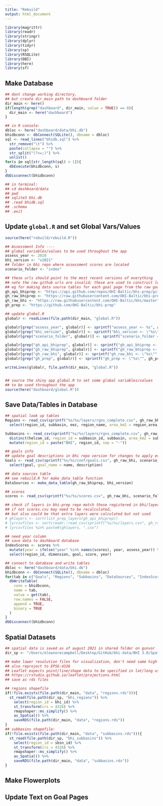 ```yaml
---
title: "Rebuild"
output: html_document
---
```


```r
library(magrittr)
library(readr)
library(stringr)
library(dplyr)
library(tidyr)
library(sp)
library(RSQLite)
library(DBI)
library(here)
library(sf)
```

## Make Database

```r
## dont change working directory, 
## but create dir_main path to dashboard folder
dir_main <- here()
if(length(grep("dashboard", dir_main, value = TRUE)) == 0){
  dir_main <- here("dashboard")
}

## in R console:
dbloc <- here("dashboard/data/bhi.db")
bhidbconn <- dbConnect(SQLite(), dbname = dbloc)
sql <- read_lines("bhidb.sql") %>% 
  str_remove("\t") %>% 
  paste(collapse = "") %>% 
  str_split("(?<=;)") %>% 
  unlist()
for(s in sql[str_length(sql) > 1]){
  dbExecute(bhidbconn, s)
}
dbDisconnect(bhidbconn)

## in terminal:
## cd dashboard/data
## pwd
## sqlite3 bhi.db
## .read bhidb.sql
## .schema
## .exit
```

## Update `global.R` and set Global Vars/Values

```r
source(here("rebuild/rebuild.R"))

## Assessment Info ----
## global variables/values to be used throughout the app
assess_year <- 2020
bhi_version <- "v2021"
## folder in bhi repo where assessment scores are located
scenario_folder <- "index"

## these urls should point to the most recent versions of everything
## note the raw github urls are invalid; these are used to construct longer, valid urls 
## eg for making data source tables for each goal page from the raw goal prep docs
gh_api_bhiprep <- "https://api.github.com/repos/OHI-Baltic/bhi-prep/git/trees/master?recursive=1"
gh_raw_bhiprep <- "https://raw.githubusercontent.com/OHI-Baltic/bhi-prep/master"
gh_raw_bhi <- "https://raw.githubusercontent.com/OHI-Baltic/bhi/master"
gh_prep <- "https://github.com/OHI-Baltic/bhi-prep"

## update global.R
globalr <- readLines(file.path(dir_main, "global.R"))

globalr[grep("assess_year", globalr)] <- sprintf("assess_year <- %s", assess_year)
globalr[grep("bhi_version", globalr)] <- sprintf("bhi_version <- \"%s\"", bhi_version)
globalr[grep("scenario_folder", globalr)] <- sprintf("scenario_folder <- \"%s\"", scenario_folder)

globalr[grep("gh_api_bhiprep", globalr)] <- sprintf("gh_api_bhiprep <- \"%s\"", gh_api_bhiprep)
globalr[grep("gh_raw_bhiprep", globalr)] <- sprintf("gh_raw_bhiprep <- \"%s\"", gh_raw_bhiprep)
globalr[grep("gh_raw_bhi", globalr)] <- sprintf("gh_raw_bhi <- \"%s\"", gh_raw_bhi)
globalr[grep("gh_prep", globalr)] <- sprintf("gh_prep <- \"%s\"", gh_prep)

writeLines(globalr, file.path(dir_main, "global.R"))


## source the shiny app global.R to set some global variables/values
## to be used throughout the app
source(here("dashboard/global.R"))
```

## Save Data/Tables in Database

```r
## spatial look up tables
Regions <- read_csv(sprintf("%s/%s/layers/rgns_complete.csv", gh_raw_bhi, scenario_folder)) %>% 
  select(region_id, subbasin, eez, region_name, area_km2 = region_area_km2, region_order)

Subbasins <- read_csv(sprintf("%s/%s/layers/rgns_complete.csv", gh_raw_bhi, scenario_folder)) %>% 
  distinct(helcom_id, region_id = subbasin_id, subbasin, area_km2 = subbasin_area_km2, subbasin_order) %>% 
  mutate(region_id = paste("BHI", region_id, sep = "-"))

## goals info
## update goal descriptions in bhi repo version for changes to apply everywhere...
Goals <- read_csv(sprintf("%s/%s/conf/goals.csv", gh_raw_bhi, scenario_folder)) %>% 
  select(goal, goal_name = name, description)

## data sources table
## see rebuild.R for make_data_table function
DataSources <- make_data_table(gh_raw_bhiprep, bhi_version)

## scores
scores <- read_csv(sprintf("%s/%s/scores.csv", gh_raw_bhi, scenario_folder), col_types = cols())

## check if layers in bhi-prep repo match those registered in bhi/layers.csv
## if not scores.csv may need to be recalculated, 
## but also could be that extra layers were calculated but not used
# ghlayers <- sort(list_prep_layers(gh_api_bhiprep))
# lyrcsvfiles <- sort(readr::read_csv(sprintf("%s/%s/layers.csv", gh_raw_bhi, scenario_folder))$filename)
# lyrcsvfiles %in% paste0(ghlayers, ".csv")

## need year column
## save data to dashboard database
IndexScores <- scores %>% 
  mutate(year = ifelse("year" %in% names(scores), year, assess_year)) %>% 
  select(region_id, dimension, goal, score, year)
```

```r
## connect to database and write tables
dbloc <- here("dashboard/data/bhi.db")
bhidbconn <- dbConnect(SQLite(), dbname = dbloc)
for(tab in c("Goals", "Regions", "Subbasins", "DataSources", "IndexScores")){
  dbWriteTable(
    conn = bhidbconn,
    name = tab,
    value = get(tab),
    row.names = FALSE,
    append = TRUE,
    binary = TRUE
  )
}
dbDisconnect(bhidbconn)
```

## Spatial Datasets

```r
## spatial data is saved as of august 2021 in shared folder on gunvor
dir_sp <- "/Users/eleanorecampbell/Desktop/GitHub/bhi-data/BHI 3.0/Spatial"

## make lower resolution files for visualization, don't need same high resolution as for analysis
## also reproject to EPSG:4326 
## Leaflet expects point/line/shape data to be specified in lat/long using WGS 84 (a.k.a. EPSG:4326)
## https://rstudio.github.io/leaflet/projections.html
## save as rds files

## regions shapefile
if(!file.exists(file.path(dir_main, "data", "regions.rds"))){
  st_read(file.path(dir_sp, "bhi_regions")) %>%
    select(region_id = bhi_id) %>% 
    st_transform(crs = 4326) %>% 
    rmapshaper::ms_simplify() %>% 
    as_Spatial() %>% 
    saveRDS(file.path(dir_main, "data", "regions.rds"))
}
## subbasins shapefile:
if(!file.exists(file.path(dir_main, "data", "subbasins.rds"))){
  st_read(file.path(dir_sp, "bhi_subbasins")) %>% 
    select(region_id = sbsn_id) %>% 
    st_transform(crs = 4326) %>% 
    rmapshaper::ms_simplify() %>% 
    as_Spatial() %>% 
    saveRDS(file.path(dir_main, "data", "subbasins.rds"))
}
```


## Make Flowerplots



## Update Text on Goal Pages


